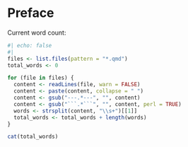 # Preface {.unnumbered}


Current word count:

```r
#| echo: false
#| 
files <- list.files(pattern = "*.qmd")
total_words <- 0

for (file in files) {
  content <- readLines(file, warn = FALSE)
  content <- paste(content, collapse = " ")
  content <- gsub("---.*---", "", content)
  content <- gsub("```.*```", "", content, perl = TRUE)
  words <- strsplit(content, "\\s+")[[1]]
  total_words <- total_words + length(words)
}

cat(total_words)

```


